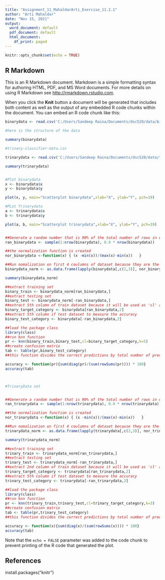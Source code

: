 ```yaml
---
title: "Assignment_11_MahaldarArti_Exercise_11.2.1"
author: "Arti Mahaldar"
date: "Nov 15, 2021"
output:
  word_document: default
  pdf_document: default
  html_document:
    df_print: paged
---
```


```r
knitr::opts_chunk$set(echo = TRUE)
```

## R Markdown

This is an R Markdown document. Markdown is a simple formatting syntax for authoring HTML, PDF, and MS Word documents. For more details on using R Markdown see <http://rmarkdown.rstudio.com>.

When you click the **Knit** button a document will be generated that includes both content as well as the output of any embedded R code chunks within the document. You can embed an R code chunk like this:

```r


binarydata <- read.csv('C:/Users/Sandeep Raina/Documents/dsc520/data/binary-classifier-data.csv')

#here is the structure of the data

summary(binarydata)

#trinary-classifier-data.csv

trinarydata <- read.csv('C:/Users/Sandeep Raina/Documents/dsc520/data/trinary-classifier-data.csv')

summary(trinarydata)


#Plot binarydata
x <- binarydata$x
y <- binarydata$y

plot(x, y, main="Scatterplot binarydata",xlab="X", ylab="Y", pch=19)

#PLot Trinarydata
a <- trinarydata$x
b <- trinarydata$y

plot(a, b, main="Scatterplot trinarydata",xlab="X", ylab="Y", pch=19)


##Generate a random number that is 90% of the total number of rows in dataset.
ran_binarydata <- sample(1:nrow(binarydata), 0.9 * nrow(binarydata)) 

##the normalization function is created
nor_binarydata <-function(x) { (x -min(x))/(max(x)-min(x))   }

##Run nomalization on first 4 coulumns of dataset because they are the predictors
binarydata_norm <- as.data.frame(lapply(binarydata[,c(2,3)], nor_binarydata))

summary(binarydata_norm)

##extract training set
binary_train <- binarydata_norm[ran_binarydata,] 
##extract testing set
binary_test <- binarydata_norm[-ran_binarydata,] 
##extract 5th column of train dataset because it will be used as 'cl' argument in knn function.
binary_target_category <- binarydata[ran_binarydata,2]
##extract 5th column if test dataset to measure the accuracy
binary_test_category <- binarydata[-ran_binarydata,2]

##load the package class
library(class)
##run knn function
pr <- knn(binary_train,binary_test,cl=binary_target_category,k=5)
##create confusion matrix
tab <- table(pr,binary_test_category)
##this function divides the correct predictions by total number of predictions that tell us how accurate teh model is.

accuracy <- function(pr){sum(diag(pr)/(sum(rowSums(pr)))) * 100}
accuracy(tab)



#TrinaryData set


##Generate a random number that is 90% of the total number of rows in dataset.
ran_trinarydata <- sample(1:nrow(trinarydata), 0.9 * nrow(trinarydata)) 

##the normalization function is created
nor_trinarydata <-function(x) { (x -min(x))/(max(x)-min(x))   }

##Run nomalization on first 4 coulumns of dataset because they are the predictors
trinarydata_norm <- as.data.frame(lapply(trinarydata[,c(2,3)], nor_trinarydata))

summary(trinarydata_norm)

##extract training set
trinary_train <- trinarydata_norm[ran_trinarydata,] 
##extract testing set
trinary_test <- trinarydata_norm[-ran_trinarydata,] 
##extract 2nd column of train dataset because it will be used as 'cl' argument in knn function.
trinary_target_category <- trinarydata[ran_trinarydata,2]
##extract 5th column if test dataset to measure the accuracy
trinary_test_category <- trinarydata[-ran_trinarydata,2]

##load the package class
library(class)
##run knn function
pr <- knn(trinary_train,trinary_test,cl=trinary_target_category,k=3)
##create confusion matrix
tab <- table(pr,trinary_test_category)
##this function divides the correct predictions by total number of predictions that tell us how accurate teh model is.

accuracy <- function(x){sum(diag(x)/(sum(rowSums(x)))) * 100}
accuracy(tab)


```



Note that the `echo = FALSE` parameter was added to the code chunk to prevent printing of the R code that generated the plot.

## References
install.packages("knitr")